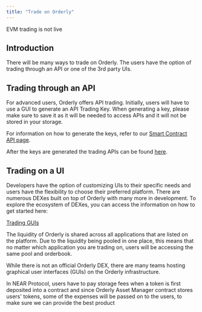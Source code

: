 ```yaml
---
title: "Trade on Orderly"
---
```


EVM trading is not live

## Introduction

There will be many ways to trade on Orderly. The users have the option of trading through an API or one of the 3rd party UIs.

## Trading through an API

For advanced users, Orderly offers API trading. Initially, users will have to use a GUI to generate an API Trading Key. When generating a key, please make sure to save it as it will be needed to access APIs and it will not be stored in your storage. 

For information on how to generate the keys, refer to our [Smart Contract API page](/build-on-orderly/building-on-near/smart-contract-api).

After the keys are generated the trading APIs can be found [here](/build-on-orderly/building-on-near/off-chain-engine-api).

## Trading on a UI

Developers have the option of customizing UIs to their specific needs and users have the flexibility to choose their preferred platform. There are numerous DEXes built on top of Orderly with many more in development. To explore the ecosystem of DEXes, you can access the information on how to get started here:

[Trading GUIs](/trade-on-orderly/trading-guis)

The liquidity of Orderly is shared across all applications that are listed on the platform. Due to the liquidity being pooled in one place, this means that no matter which application you are trading on, users will be accessing the same pool and orderbook. 

While there is not an official Orderly DEX, there are many teams hosting graphical user interfaces (GUIs) on the Orderly infrastructure.

In NEAR Protocol, users have to pay storage fees when a token is first deposited into a contract and since Orderly Asset Manager contract stores users' tokens, some of the expenses will be passed on to the users, to make sure we can provide the best product 